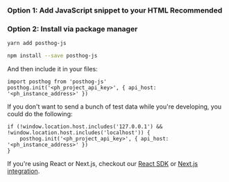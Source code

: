 
### Option 1: Add JavaScript snippet to your HTML <span class="bg-gray-accent-light dark:bg-gray-accent-dark text-gray font-semibold align-middle text-sm p-1 rounded">Recommended</span>

<Snippet />

### Option 2: Install via package manager

<MultiLanguage>

```bash file=Yarn
yarn add posthog-js
```

```bash file=NPM
npm install --save posthog-js
```

</MultiLanguage>

And then include it in your files:

```js-web
import posthog from 'posthog-js'
posthog.init('<ph_project_api_key>', { api_host: '<ph_instance_address>' })
```

If you don't want to send a bunch of test data while you're developing, you could do the following:

```js-web
if (!window.location.host.includes('127.0.0.1') && !window.location.host.includes('localhost')) {
    posthog.init('<ph_project_api_key>', { api_host: '<ph_instance_address>' })
}
```

If you're using React or Next.js, checkout our [React SDK](/docs/libraries/react) or [Next.js integration](/docs/libraries/next-js).